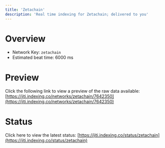 ```yaml
---
title: 'Zetachain'
description: 'Real time indexing for Zetachain; delivered to you'
---
```


# Overview
- Network Key: `zetachain`
- Estimated beat time: 6000 ms

# Preview
Click the following link to view a preview of the raw data available: [https://jiti.indexing.co/networks/zetachain/7642350](https://jiti.indexing.co/networks/zetachain/7642350)

# Status
Click here to view the latest status: [https://jiti.indexing.co/status/zetachain](https://jiti.indexing.co/status/zetachain)
